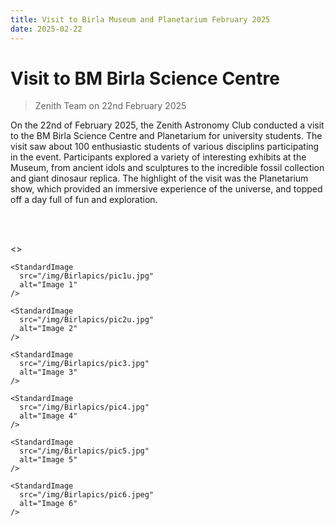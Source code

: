 ```yaml
---
title: Visit to Birla Museum and Planetarium February 2025
date: 2025-02-22
---
```



# Visit to BM Birla Science Centre
> Zenith Team on 22nd February 2025

On the 22nd of February 2025, the Zenith Astronomy Club conducted a visit to the BM Birla Science Centre and Planetarium for university students. The visit saw about 100 enthusiastic students of various disciplins
participating in the event. Participants explored a variety of interesting exhibits at the Museum, from ancient idols and sculptures to the incredible fossil collection and giant dinosaur replica.
The highlight of the visit was the Planetarium show, which provided an immersive experience of the universe, and topped off a day full of fun and exploration.

<HeraldButton link="https://herald.uohyd.ac.in/exploring-the-universe-and-beyond-zenith-astronomy-clubs-visit-to-birla-planetarium/" />

<br></br>

<>
  <div className="grid grid-cols-2 gap-4 place-items-center">

    <StandardImage
      src="/img/Birlapics/pic1u.jpg"
      alt="Image 1"
    />

    <StandardImage
      src="/img/Birlapics/pic2u.jpg"
      alt="Image 2"
    />

    <StandardImage
      src="/img/Birlapics/pic3.jpg"
      alt="Image 3"
    />

    <StandardImage
      src="/img/Birlapics/pic4.jpg"
      alt="Image 4"
    />

    <StandardImage
      src="/img/Birlapics/pic5.jpg"
      alt="Image 5"
    />

    <StandardImage
      src="/img/Birlapics/pic6.jpeg"
      alt="Image 6"
    />

  </div>
</>
